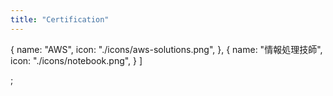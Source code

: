 ```yaml
---
title: "Certification"
---
```


  {
    name: "AWS",
    icon: "./icons/aws-solutions.png",
  },
  {
    name: "情報処理技師",
    icon: "./icons/notebook.png",
  }
]

;
